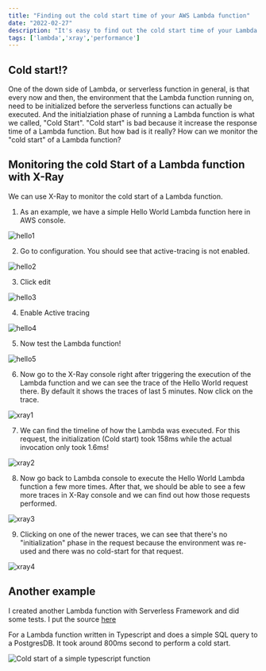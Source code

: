 ```yaml
---
title: "Finding out the cold start time of your AWS Lambda function"
date: "2022-02-27"
description: "It's easy to find out the cold start time of your Lambda function with AWS Lambda"
tags: ['lambda','xray','performance']
---
```


## Cold start!?
One of the down side of Lambda, or serverless function in general, is that every now and then, the environment that the Lambda function running on, need to be initialized before the serverless functions can actually be executed. And the initialziation phase of running a Lambda function is what we called, "Cold Start". "Cold start" is bad because it increase the response time of a Lambda function. But how bad is it really? How can we monitor the "cold start" of a Lambda function?

## Monitoring the cold Start of a Lambda function with X-Ray

We can use X-Ray to monitor the cold start of a Lambda function.

1. As an example, we have a simple Hello World Lambda function here in AWS console.

![hello1](./images/lambda-cold-start-test/hello-world-1.png)

2. Go to configuration. You should see that active-tracing is not enabled.

![hello2](./images/lambda-cold-start-test/hello-world-2.png)

3. Click edit

![hello3](./images/lambda-cold-start-test/hello-world-3.png)

4. Enable Active tracing

![hello4](./images/lambda-cold-start-test/hello-world-4.png)

5. Now test the Lambda function!

![hello5](./images/lambda-cold-start-test/hello-world-5.png)

6. Now go to the X-Ray console right after triggering the execution of the Lambda function and we can see the trace of the Hello World request there. By default it shows the traces of last 5 minutes. Now click on the trace.

![xray1](./images/lambda-cold-start-test/x-ray-1.png)

7. We can find the timeline of how the Lambda was executed. For this request, the initialization (Cold start) took 158ms while the actual invocation only took 1.6ms!

![xray2](./images/lambda-cold-start-test/x-ray-2.png)

8. Now go back to Lambda console to execute the Hello World Lambda function a few more times. After that, we should be able to see a few more traces in X-Ray console and we can find out how those requests performed.

![xray3](./images/lambda-cold-start-test/x-ray-3.png)

9. Clicking on one of the newer traces, we can see that there's no "initialization" phase in the request because the environment was re-used and there was no cold-start for that request.

![xray4](./images/lambda-cold-start-test/x-ray-4.png)

## Another example

I created another Lambda function with Serverless Framework and did some tests. I put the source [here](git@github.com:singmak/aws-lambda-cold-start-test.git)

For a Lambda function written in Typescript and does a simple SQL query to a PostgresDB. It took around 800ms second to perform a cold start.

![Cold start of a simple typescript function](./images/lambda-cold-start-test/simple-db-query.png)